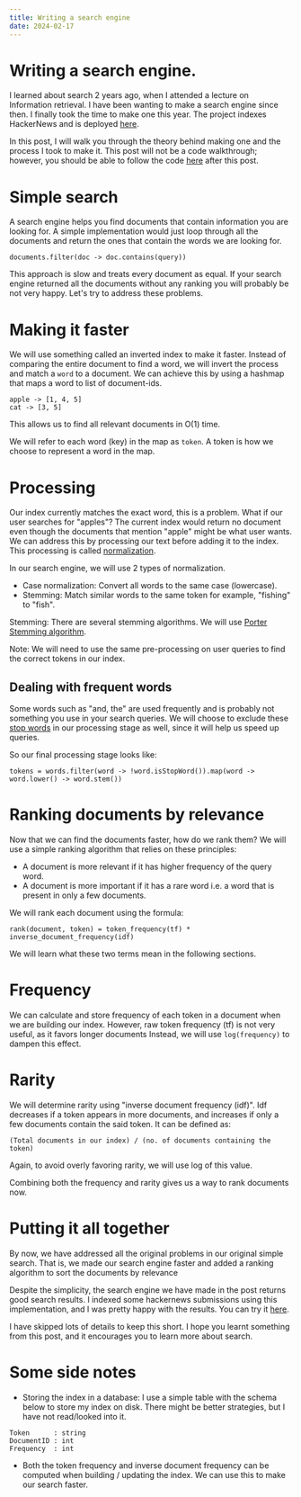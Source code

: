 ```yaml
---
title: Writing a search engine
date: 2024-02-17
---
```



<h1 className="text-3xl pb-6">Writing a search engine.</h1>

I learned about search 2 years ago, when I attended a lecture on Information retrieval. I have been wanting to make a search engine since then.
I finally took the time to make one this year. The project indexes HackerNews and is deployed [here](https://hnsearch.mnprt.me/).

In this post, I will walk you through the theory behind making one and the process I took to make it. This post will not be a code walkthrough;
however, you should be able to follow the code [here](https://github.com/manpreeeeeet/hnsearch) after this post.

# Simple search
A search engine helps you find documents that contain information you are looking for. A simple implementation would just loop through
all the documents and return the ones that contain the words we are looking for.

```
documents.filter(doc -> doc.contains(query))
```
This approach is slow and treats every document as equal. If your search engine returned all the documents without any ranking you will probably be not very
happy. Let's try to address these problems.

# Making it faster
We will use something called an inverted index to make it faster. Instead of comparing the entire document to find a word, we will invert the process and
match a `word` to a document. We can achieve this by using a hashmap that maps a word to list of document-ids.
```
apple -> [1, 4, 5]
cat -> [3, 5]
```

This allows us to find all relevant documents in O(1) time.

We will refer to each word (key) in the map as `token`. A token is how we
choose to represent a word in the map.

# Processing
Our index currently matches the exact word, this is a problem. What if our user searches for "apples"? The current index would return no document even though
the documents that mention "apple" might be what user wants. We can address this by processing our text before adding it to the index. This processing is called
[normalization](https://en.wikipedia.org/wiki/Text_normalization).

In our search engine, we will use 2 types of normalization.
* Case normalization: Convert all words to the same case (lowercase).
* Stemming: Match similar words to the same token for example, "fishing" to "fish".

Stemming: There are several stemming algorithms. We will use [Porter Stemming algorithm](https://vijinimallawaarachchi.com/2017/05/09/porter-stemming-algorithm/).

Note: We will need to use the same pre-processing on user queries to find the correct tokens
in our index.

## Dealing with frequent words
Some words such as "and, the" are used frequently and is probably not something you use in your search queries. We will choose to exclude these [stop words](https://en.wikipedia.org/wiki/Stop_word)
in our processing stage as well, since it will help us speed up queries.

So our final processing stage looks like:
```
tokens = words.filter(word -> !word.isStopWord()).map(word -> word.lower() -> word.stem())
```

# Ranking documents by relevance
Now that we can find the documents faster, how do we rank them? We will use a simple ranking algorithm that relies on these principles:
* A document is more relevant if it has higher frequency of the query word.
* A document is more important if it has a rare word i.e. a word that is present in only a few documents.

We will rank each document using the formula:
```
rank(document, token) = token_frequency(tf) * inverse_document_frequency(idf)
```
We will learn what these two terms mean in the following sections.

# Frequency
We can calculate and store frequency of each token in a document when we are building our index. However, raw token frequency (tf) is not very useful, as it
favors longer documents Instead, we will use `log(frequency)` to dampen this effect.

# Rarity
We will determine rarity using "inverse document frequency (idf)". Idf decreases if a token appears in more documents, and increases if only a few
documents contain the said token. It can be defined as:
```
(Total documents in our index) / (no. of documents containing the token)
```
Again, to avoid overly favoring rarity, we will use log of this value.

Combining both the frequency and rarity gives us a way to rank documents now.

# Putting it all together
By now, we have addressed all the original problems in our original simple search. That is, we made our search engine
faster and added a ranking algorithm to sort the documents by relevance

Despite the simplicity, the search engine we have made in the post returns good search results. I indexed
some hackernews submissions using this implementation, and I was pretty happy with the results. You can try it [here](https://hnsearch.mnprt.me/).

I have skipped lots of details to keep this short. I hope you learnt something from this post, and it encourages you to learn more about search.

# Some side notes
* Storing the index in a database: I use a simple table with the schema below to store my index on disk. There might be better strategies, but I have not read/looked into it.
```
Token      : string
DocumentID : int
Frequency  : int
```

* Both the token frequency and inverse document frequency can be computed when building / updating the index. We can
use this to make our search faster.










































